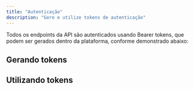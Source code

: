 ```yaml
---
title: "Autenticação"
description: "Gere e utilize tokens de autenticação"
---
```


Todos os endpoints da API são autenticados usando Bearer tokens, que podem ser gerados dentro da plataforma, conforme demonstrado abaixo:

## Gerando tokens



## Utilizando tokens